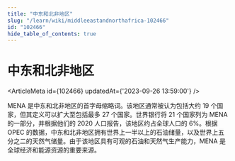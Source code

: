 ```yaml
---
title: "中东和北非地区"
slug: "/learn/wiki/middleeastandnorthafrica-102466"
id: "102466"
hide_table_of_contents: true
---
```



# 中东和北非地区

<ArticleMeta id={102466} updatedAt={'2023-09-26 13:59:00'} />
<div className='border-solid border-b border-t-0 my-4 border-[var(--ifm-color-gray-300)]' />

MENA 是中东和北非地区的首字母缩略词。该地区通常被认为包括大约 19 个国家，但其定义可以扩大至包括最多 27 个国家。世界银行将 21 个国家列为 MENA 的一部分，并根据他们的 2020 人口报告，该地区约占全球人口的 6%。根据 OPEC 的数据，中东和北非地区拥有世界上一半以上的石油储量，以及世界上五分之二的天然气储量。由于该地区具有可观的石油和天然气生产能力，MENA 是全球经济和能源资源的重要来源。
